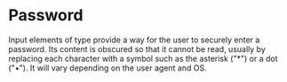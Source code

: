 
<Meta title="Components/Form/Input/Password" />

# Password

Input elements of type provide a way for the user to securely enter a password.
Its content is obscured so that it cannot be read, usually by replacing each character with a symbol such as the asterisk ("*") or a dot ("•").
It will vary depending on the user agent and OS.

<Story id="components-form--password" />
